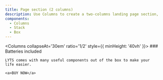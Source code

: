 ```yaml
---
title: Page section (2 columns)
description: Use Columns to create a two-columns landing page section, which collapses to a single column on small sizes.
components:
  - Columns
  - Stack
  - Box
---
```



<Columns collapseAt='30em' ratio='1/2' style={{ minHeight: '40vh' }}>
  <Box xAlign='center' yAlign='center'>
    <BatteryCharging size='42px' />
  </Box>
  <Stack yAlign='center'>
    ### Batteries included

    LYTS comes with many useful components out of the box to make your life easier.

    <a>BUY NOW</a>
  </Stack>
</Columns>
